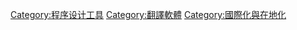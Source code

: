 [[Category:程序设计工具|Category:程序设计工具]]
[[Category:翻譯軟體|Category:翻譯軟體]]
[[Category:國際化與在地化|Category:國際化與在地化]]